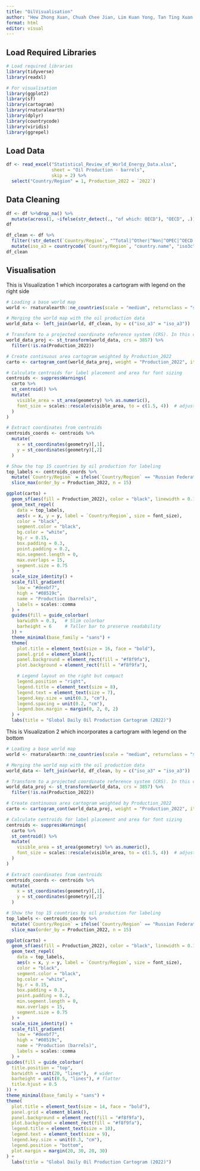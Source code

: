 ---
title: "OilVisualisation"
author: "Hew Zhong Xuan, Chuah Chee Jian, Lim Kuan Yong, Tan Ting Xuan Daryl, Kua Dong Han, Chek Yu Ting Amanda"
format: html
editor: visual
---

## Load Required Libraries

```{r}
# Load required libraries
library(tidyverse)
library(readxl)

# For visualisation
library(ggplot2)
library(sf)
library(cartogram)
library(rnaturalearth)
library(dplyr)
library(countrycode)
library(viridis)
library(ggrepel)
```

## Load Data

```{r}
df <- read_excel("Statistical_Review_of_World_Energy_Data.xlsx", 
                 sheet = "Oil Production - barrels",
                 skip = 2) %>%
  select("Country/Region" = 1, Production_2022 = `2022`)
```

## Data Cleaning

```{r}
df <- df %>%drop_na() %>%
  mutate(across(1, ~ifelse(str_detect(., "of which: OECD"), "OECD", .)))
df
```

```{r}
df_clean <- df %>%
  filter(!str_detect(`Country/Region`, "^Total|^Other|^Non|^OPEC|^OECD|European Union|World|USSR")) %>%
  mutate(iso_a3 = countrycode(`Country/Region`, "country.name", "iso3c"))
df_clean
```

## Visualisation

This is Visualization 1 which incorporates a cartogram with legend on the right side
```{r}
# Loading a base world map
world <- rnaturalearth::ne_countries(scale = "medium", returnclass = "sf")

# Merging the world map with the oil production data
world_data <- left_join(world, df_clean, by = c("iso_a3" = "iso_a3"))

# Transform to a projected coordinate reference system (CRS). In this case, we use the Mercator projection.
world_data_proj <- st_transform(world_data, crs = 3857) %>% 
  filter(!is.na(Production_2022))

# Create continuous area cartogram weighted by Production_2022
carto <- cartogram_cont(world_data_proj, weight = "Production_2022", itermax = 5)

# Calculate centroids for label placement and area for font sizing
centroids <- suppressWarnings(
  carto %>%
  st_centroid() %>%
  mutate(
    visible_area = st_area(geometry) %>% as.numeric(),
    font_size = scales::rescale(visible_area, to = c(1.5, 4))  # adjust scale as needed
  )
)

# Extract coordinates from centroids 
centroids_coords <- centroids %>%
  mutate(
    x = st_coordinates(geometry)[,1],
    y = st_coordinates(geometry)[,2]
  )

# Show the top 15 countries by oil production for labeling
top_labels <- centroids_coords %>%
  mutate(`Country/Region` = ifelse(`Country/Region` == "Russian Federation", "Russia", `Country/Region`)) %>% 
  slice_max(order_by = Production_2022, n = 15)

ggplot(carto) +
  geom_sf(aes(fill = Production_2022), color = "black", linewidth = 0.1) +
  geom_text_repel(
    data = top_labels,
    aes(x = x, y = y, label = `Country/Region`, size = font_size),
    color = "black",
    segment.color = "black",
    bg.color = "white", 
    bg.r = 0.15,
    box.padding = 0.3,
    point.padding = 0.2,
    min.segment.length = 0,
    max.overlaps = 15,
    segment.size = 0.75
  ) +
  scale_size_identity() +
  scale_fill_gradient(
    low = "#deebf7", 
    high = "#08519c",
    name = "Production (barrels)",
    labels = scales::comma
  ) +
  guides(fill = guide_colorbar(
    barwidth = 0.3,   # Slim colorbar
    barheight = 6     # Taller bar to preserve readability
  )) +
  theme_minimal(base_family = "sans") +
  theme(
    plot.title = element_text(size = 16, face = "bold"),
    panel.grid = element_blank(),
    panel.background = element_rect(fill = "#f8f9fa"),
    plot.background = element_rect(fill = "#f8f9fa"),

    # Legend layout on the right but compact
    legend.position = "right",
    legend.title = element_text(size = 8),
    legend.text = element_text(size = 7),
    legend.key.size = unit(0.3, "cm"),
    legend.spacing = unit(0.2, "cm"),
    legend.box.margin = margin(0, 2, 0, 2)
  ) +
  labs(title = "Global Daily Oil Production Cartogram (2022)")
```

This is Visualization 2 which incorporates a cartogram with legend on the bottom
```{r}
# Loading a base world map
world <- rnaturalearth::ne_countries(scale = "medium", returnclass = "sf")

# Merging the world map with the oil production data
world_data <- left_join(world, df_clean, by = c("iso_a3" = "iso_a3"))

# Transform to a projected coordinate reference system (CRS). In this case, we use the Mercator projection.
world_data_proj <- st_transform(world_data, crs = 3857) %>% 
  filter(!is.na(Production_2022))

# Create continuous area cartogram weighted by Production_2022
carto <- cartogram_cont(world_data_proj, weight = "Production_2022", itermax = 5)

# Calculate centroids for label placement and area for font sizing
centroids <- suppressWarnings(
  carto %>%
  st_centroid() %>%
  mutate(
    visible_area = st_area(geometry) %>% as.numeric(),
    font_size = scales::rescale(visible_area, to = c(1.5, 4))  # adjust scale as needed
  )
)

# Extract coordinates from centroids 
centroids_coords <- centroids %>%
  mutate(
    x = st_coordinates(geometry)[,1],
    y = st_coordinates(geometry)[,2]
  )

# Show the top 15 countries by oil production for labeling
top_labels <- centroids_coords %>%
  mutate(`Country/Region` = ifelse(`Country/Region` == "Russian Federation", "Russia", `Country/Region`)) %>% 
  slice_max(order_by = Production_2022, n = 15)

ggplot(carto) +
  geom_sf(aes(fill = Production_2022), color = "black", linewidth = 0.1) +
  geom_text_repel(
    data = top_labels,
    aes(x = x, y = y, label = `Country/Region`, size = font_size),
    color = "black",
    segment.color = "black",
    bg.color = "white", 
    bg.r = 0.15,
    box.padding = 0.3,
    point.padding = 0.2,
    min.segment.length = 0,
    max.overlaps = 15,
    segment.size = 0.75
  ) +
  scale_size_identity() +
  scale_fill_gradient(
    low = "#deebf7", 
    high = "#08519c",
    name = "Production (barrels)",
    labels = scales::comma
  ) +
guides(fill = guide_colorbar(
  title.position = "top",
  barwidth = unit(20, "lines"),  # wider
  barheight = unit(0.5, "lines"), # flatter
  title.hjust = 0.5
)) +
theme_minimal(base_family = "sans") +
theme(
  plot.title = element_text(size = 14, face = "bold"),
  panel.grid = element_blank(),
  panel.background = element_rect(fill = "#f8f9fa"),
  plot.background = element_rect(fill = "#f8f9fa"),
  legend.title = element_text(size = 10),
  legend.text = element_text(size = 9),
  legend.key.size = unit(0.3, "cm"),
  legend.position = "bottom",
  plot.margin = margin(20, 30, 20, 30)
) +
  labs(title = "Global Daily Oil Production Cartogram (2022)")
```
